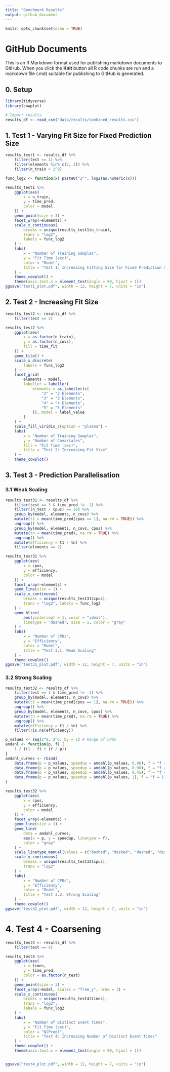 ```yaml
---
title: "Benchmark Results"
output: github_document
---
```


```r
knitr::opts_chunk$set(echo = TRUE)
```

# GitHub Documents

This is an R Markdown format used for publishing markdown documents to GitHub. When you click the **Knit** button all R code chunks are run and a markdown file (.md) suitable for publishing to GitHub is generated.

## 0. Setup 
```r
library(tidyverse)
library(cowplot)

# Import results
results_df <- read_csv("data/results/combined_results.csv")
```

## 1. Test 1 - Varying Fit Size for Fixed Prediction Size
```r
results_test1 <- results_df %>%
    filter(test == 1) %>%
    filter(elements %in% c(2, 3)) %>%
    filter(n_train > 2^9)

func_log2 <- function(x) paste0("2^", log2(as.numeric(x)))

results_test1 %>%
    ggplot(aes(
        x = n_train,
        y = time_pred,
        color = model
    )) +
    geom_point(size = 3) +
    facet_wrap(~elements) +
    scale_x_continuous(
        breaks = unique(results_test1$n_train),
        trans = "log2",
        labels = func_log2
    ) +
    labs(
        x = "Number of Training Samples",
        y = "Fit Time (sec)",
        color = "Model",
        title = "Test 1: Increasing Fitting Size for Fixed Prediction Size"
    ) +
    theme_cowplot() +
    theme(axis.text.x = element_text(angle = 90, hjust = 1))
ggsave("test1_plot.pdf", width = 12, height = 7, units = "in")
```

## 2. Test 2 - Increasing Fit Size
```r
results_test2 <- results_df %>%
    filter(test == 2)

results_test2 %>%
    ggplot(aes(
        x = as.factor(n_train),
        y = as.factor(n_covs),
        fill = time_fit
    )) +
    geom_tile() +
    scale_x_discrete(
        labels = func_log2
    ) +
    facet_grid(
        elements ~ model,
        labeller = labeller(
            elements = as_labeller(c(
                "2" = "2 Elements",
                "3" = "3 Elements",
                "4" = "4 Elements",
                "5" = "5 Elements"
            )), model = label_value
        )
    ) +
    scale_fill_viridis_c(option = "plasma") +
    labs(
        x = "Number of Training Samples",
        y = "Number of Covariates",
        fill = "Fit Time (sec)",
        title = "Test 2: Increasing Fit Size"
    ) +
    theme_cowplot()
```

## 3. Test 3 - Prediction Parallelisation
### 3.1 Weak Scaling 
```r
results_test31 <- results_df %>%
    filter(test == 3 & time_pred != -1) %>%
    filter((n_test / cpus) == 16) %>%
    group_by(model, elements, n_covs) %>%
    mutate(t1 = mean(time_pred[cpus == 1], na.rm = TRUE)) %>%
    ungroup() %>%
    group_by(model, elements, n_covs, cpus) %>%
    mutate(tn = mean(time_pred), na.rm = TRUE) %>%
    ungroup() %>%
    mutate(efficiency = t1 / tn) %>%
    filter(elements == 2)

results_test31 %>%
    ggplot(aes(
        x = cpus,
        y = efficiency,
        color = model
    )) +
    facet_wrap(~elements) +
    geom_line(size = 1) +
    scale_x_continuous(
        breaks = unique(results_test31$cpus),
        trans = "log2", labels = func_log2
    ) +
    geom_hline(
        aes(yintercept = 1, color = "ideal"),
        linetype = "dashed", size = 1, color = "gray"
    ) +
    labs(
        x = "Number of CPUs",
        y = "Efficiency",
        color = "Model",
        title = "Test 3.1: Weak Scaling"
    ) +
    theme_cowplot()
ggsave("test31_plot.pdf", width = 12, height = 7, units = "in")
```

### 3.2 Strong Scaling
```r
results_test32 <- results_df %>%
    filter(test == 3 & time_pred != -1) %>%
    group_by(model, elements, n_covs) %>%
    mutate(t1 = mean(time_pred[cpus == 1], na.rm = TRUE)) %>%
    ungroup() %>%
    group_by(model, elements, n_covs, cpus) %>%
    mutate(tn = mean(time_pred), na.rm = TRUE) %>%
    ungroup() %>%
    mutate(efficiency = t1 / tn) %>%
    filter(!is.na(efficiency))

p_values <- seq(2^0, 2^6, by = 1) # Range of CPUs
amdahl <- function(p, f) {
    1 / ((1 - f) + (f / p))
}
amdahl_curves <- rbind(
    data.frame(p = p_values, speedup = amdahl(p_values, 0.96), f = "f = 0.96"),
    data.frame(p = p_values, speedup = amdahl(p_values, 0.90), f = "f = 0.90"),
    data.frame(p = p_values, speedup = amdahl(p_values, 0.45), f = "f = 0.55"),
    data.frame(p = p_values, speedup = amdahl(p_values, 1), f = "f = 1.0")
)

results_test32 %>%
    ggplot(aes(
        x = cpus,
        y = efficiency,
        color = model
    )) +
    facet_wrap(~elements) +
    geom_line(size = 1) +
    geom_line(
        data = amdahl_curves,
        aes(x = p, y = speedup, linetype = f),
        color = "gray"
    ) +
    scale_linetype_manual(values = c("dashed", "dashed", "dashed", "dashed")) +
    scale_x_continuous(
        breaks = unique(results_test32$cpus),
        trans = "log2"
    ) +
    labs(
        x = "Number of CPUs",
        y = "Efficiency",
        color = "Model",
        title = "Test 3.2: Strong Scaling"
    ) +
    theme_cowplot()
ggsave("test32_plot.pdf", width = 12, height = 7, units = "in")
```

# 4. Test 4 - Coarsening 
```r
results_test4 <- results_df %>%
    filter(test == 4)

results_test4 %>%
    ggplot(aes(
        x = times,
        y = time_pred,
        color = as.factor(n_test)
    )) +
    geom_point(size = 3) +
    facet_wrap(~model, scales = "free_y", nrow = 3) +
    scale_x_continuous(
        breaks = unique(results_test4$times),
        trans = "log2",
        labels = func_log2
    ) +
    labs(
        x = "Number of Distinct Event Times",
        y = "Fit Time (sec)",
        color = "N(Pred)",
        title = "Test 4: Increasing Number of Distinct Event Times"
    ) +
    theme_cowplot() +
    theme(axis.text.x = element_text(angle = 90, hjust = 1))


ggsave("test4_plot.pdf", width = 12, height = 7, units = "in")
```